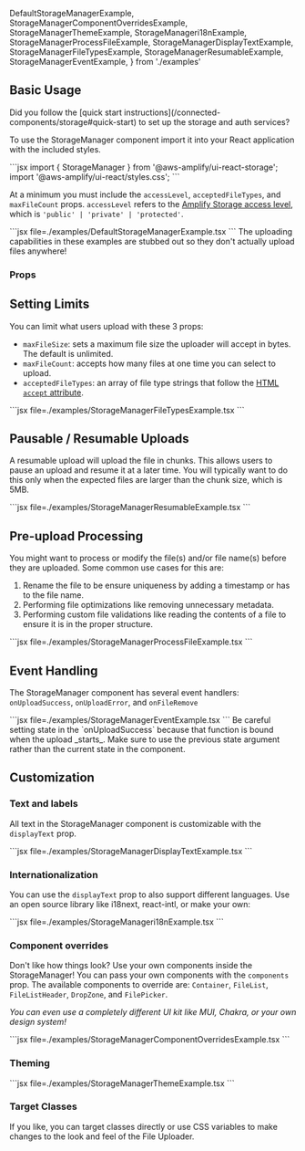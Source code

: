 
  DefaultStorageManagerExample,
  StorageManagerComponentOverridesExample,
  StorageManagerThemeExample,
  StorageManageri18nExample,
  StorageManagerProcessFileExample,
  StorageManagerDisplayTextExample,
  StorageManagerFileTypesExample,
  StorageManagerResumableExample,
  StorageManagerEventExample,
} from './examples'

<DefaultStorageManagerExample />

## Basic Usage

<Alert variation="warning" heading="Wait!">
  Did you follow the [quick start instructions](/connected-components/storage#quick-start) to set up the storage and auth services?
</Alert>

To use the StorageManager component import it into your React application with the included styles. 

<ExampleCode>
```jsx
import { StorageManager } from '@aws-amplify/ui-react-storage';
import '@aws-amplify/ui-react/styles.css';
```
</ExampleCode>

At a minimum you must include the `accessLevel`, `acceptedFileTypes`, and `maxFileCount` props. `accessLevel` refers to the [Amplify Storage access level](https://docs.amplify.aws/lib/storage/configureaccess/q/platform/js/), which is `'public' | 'private' | 'protected'`.

<Example>
  <DefaultStorageManagerExample />
  <ExampleCode>
    ```jsx file=./examples/DefaultStorageManagerExample.tsx
    ```
  </ExampleCode>
</Example>

<Alert variation="info">
  The uploading capabilities in these examples are stubbed out so they don't actually upload files anywhere!
</Alert>

### Props

<ReactPropsTable props={STORAGE_MANAGER} />

## Setting Limits

You can limit what users upload with these 3 props:

* `maxFileSize`: sets a maximum file size the uploader will accept in bytes. The default is unlimited.
* `maxFileCount`: accepts how many files at one time you can select to upload.
* `acceptedFileTypes`: an array of file type strings that follow the [HTML `accept` attribute](https://developer.mozilla.org/en-US/docs/Web/HTML/Attributes/accept).

<Example>
  <StorageManagerFileTypesExample />
  <ExampleCode>
    ```jsx file=./examples/StorageManagerFileTypesExample.tsx
    ```
  </ExampleCode>
</Example>


## Pausable / Resumable Uploads

A resumable upload will upload the file in chunks. This allows users to pause an upload and resume it at a later time. You will typically want to do this only when the expected files are larger than the chunk size, which is 5MB.

<Example>
  <StorageManagerResumableExample />
  <ExampleCode>
    ```jsx file=./examples/StorageManagerResumableExample.tsx
    ```
  </ExampleCode>
</Example>

## Pre-upload Processing

You might want to process or modify the file(s) and/or file name(s) before they are uploaded. Some common use cases for this are:

1. Rename the file to be ensure uniqueness by adding a timestamp or has to the file name.
1. Performing file optimizations like removing unnecessary metadata.
1. Performing custom file validations like reading the contents of a file to ensure it is in the proper structure.

<Example>
  <StorageManagerProcessFileExample />
  <ExampleCode>
    ```jsx file=./examples/StorageManagerProcessFileExample.tsx
    ```
  </ExampleCode>
</Example>

## Event Handling

The StorageManager component has several event handlers: `onUploadSuccess`, `onUploadError`, and `onFileRemove`

<Example>
  <StorageManagerEventExample />
  <ExampleCode>
    ```jsx file=./examples/StorageManagerEventExample.tsx
    ```
  </ExampleCode>
</Example>

<Alert variation="warning" heading="Use a Ref">
Be careful setting state in the `onUploadSuccess` because that function is bound when the upload _starts_. Make sure to use the previous state argument rather than the current state in the component.
</Alert>

## Customization

### Text and labels

All text in the StorageManager component is customizable with the `displayText` prop. 

<Example>
  <StorageManagerDisplayTextExample />
  <ExampleCode>
    ```jsx file=./examples/StorageManagerDisplayTextExample.tsx
    ```
  </ExampleCode>
</Example>

<Expander isCollapsible>
  <ExpanderItem title="Display text props" value="display-text">
    <ReactPropsTable props={DISPLAY_TEXT} />
  </ExpanderItem>
</Expander>

### Internationalization

You can use the `displayText` prop to also support different languages. Use an open source library like i18next, react-intl, or make your own:

<Example>
  <StorageManageri18nExample />
  <ExampleCode>
    ```jsx file=./examples/StorageManageri18nExample.tsx
    ```
  </ExampleCode>
</Example>

### Component overrides

Don't like how things look? Use your own components inside the StorageManager! You can pass your own components with the `components` prop. The available components to override are: `Container`, `FileList`, `FileListHeader`, `DropZone`, and `FilePicker`. 

_You can even use a completely different UI kit like MUI, Chakra, or your own design system!_

<Example>
  <StorageManagerComponentOverridesExample />
  <ExampleCode>
    ```jsx file=./examples/StorageManagerComponentOverridesExample.tsx
    ```
  </ExampleCode>
</Example>

<Expander type="multiple">
  <ExpanderItem title="FilePicker props" value="filepicker">
    <ReactPropsTable props={FILE_PICKER} />
  </ExpanderItem>
  <ExpanderItem title="DropZone props" value="dropzone">
    <ReactPropsTable props={DROPZONE_PROPS} />
  </ExpanderItem>
</Expander>


### Theming

<Example>
  <StorageManagerThemeExample />
  <ExampleCode>
    ```jsx file=./examples/StorageManagerThemeExample.tsx
    ```
  </ExampleCode>
</Example>


### Target Classes

If you like, you can target classes directly or use CSS variables to make changes to the look and feel of the File Uploader. 

<ComponentStyleDisplay componentName="StorageManager" />
